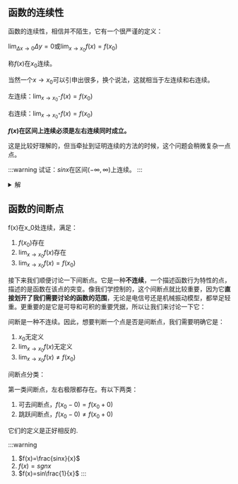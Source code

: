 


<WordCount>

## 函数的连续性

函数的连续性，相信并不陌生，它有一个很严谨的定义：

$\lim_{\Delta x \to 0} \Delta y=0$或$\lim_{x \to x_0} f(x)=f(x_0)$

称$f(x)$在$x_0$连续。

当然一个$x \to x_0$可以引申出很多，换个说法，这就相当于左连续和右连续。

左连续：$\lim_{x \to x_0^-} f(x)=f(x_0)$

右连续：$\lim_{x \to x_0^+} f(x)=f(x_0)$

**$f(x)$在区间上连续必须是左右连续同时成立。**

这是比较好理解的，但当牵扯到证明连续的方法的时候，这个问题会稍微复杂一点点。

:::warning
试证：$sinx$在区间$(-\infty,\infty)$上连续。
:::

<details>
<summary>解</summary>

我们需要证明函数在区间$(-\infty,\infty)$上连续，就需要找一个$x_0$让我们能够证明。想要证明这一类问题，我们可以找一个任意的$x_0$，也可以找一个相对来说是一个疑问点的点$x_0$。这一题是一个简单的例子，我们不妨找一个任意的$x_0$证明此事。

$\lim_{x \to x_0} sinx=sinx_0$是我们的目标。

要想证明它们相等，我们可以对这个式子做一些想象，例如我们可以尝试去让这两个元素相减，然后怎么办呢，证明作差结果趋近于0。

直接相减可能是无从下手的，还好我们有和差化积这样的工具来帮助我们。

$|\Delta y| = |sin(x+x_0)-sin(x_0)| = 2|sin\frac{\Delta x}{2}||cos\frac{2x_0+\Delta x}{2}| \leq 2sin\frac{|\Delta x|}{2} \leq 2\frac{|\Delta x|}{2} \leq 0$

</details>

## 函数的间断点

f(x)在x_0处连续，满足：

1. $f(x_0)$存在
2. $\lim_{x \to x_0} f(x)$存在
3. $\lim_{x \to x_0} f(x) = f(x_0)$

接下来我们顺便讨论一下间断点。它是一种**不连续**，一个描述函数行为特性的点，描述的是函数在该点的突变。像我们学控制的，这个间断点就比较重要，因为它**直接划开了我们需要讨论的函数的范围**，无论是电信号还是机械振动模型，都举足轻重。更重要的是它是可导和可积的重要凭据，所以让我们来讨论一下它：

间断是一种不连续。因此，想要判断一个点是否是间断点，我们需要明确它是：

1. $x_0$无定义
2. $\lim_{x \to x_0} f(x)$无定义
3. $\lim_{x \to x_0} f(x) \neq f(x_0)$

间断点分类：

第一类间断点，左右极限都存在。有以下两类：

1. 可去间断点，$f(x_0-0)=f(x_0+0)$
2. 跳跃间断点，$f(x_0-0) \neq f(x_0+0)$

它们的定义是正好相反的.

:::warning
1) $f(x)=\frac{sinx}{x}$
2) $f(x)=sgnx$
3) $f(x)=sin\frac{1}{x}$
:::



</WordCount>